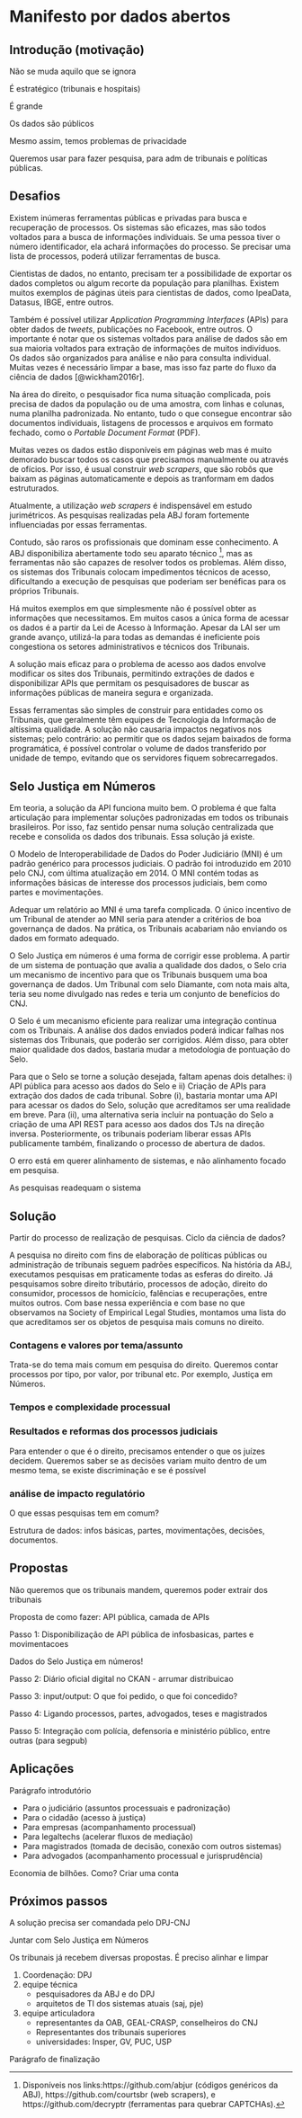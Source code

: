 # Manifesto por dados abertos

## Introdução (motivação)

Não se muda aquilo que se ignora

É estratégico (tribunais e hospitais)

É grande

Os dados são públicos

Mesmo assim, temos problemas de privacidade

Queremos usar para fazer pesquisa, para adm de tribunais e políticas públicas.

<!-- ----------------------------------------------------------------------- -->

## Desafios

Existem inúmeras ferramentas públicas e privadas para busca e recuperação de processos. Os sistemas são eficazes, mas são todos voltados para a busca de informações individuais. Se uma pessoa tiver o número identificador, ela achará informações do processo. Se precisar uma lista de processos, poderá utilizar ferramentas de busca.

Cientistas de dados, no entanto, precisam ter a possibilidade de exportar os dados completos ou algum recorte da população para planilhas. Existem muitos exemplos de páginas úteis para cientistas de dados, como IpeaData, Datasus, IBGE, entre outros.

Também é possível utilizar *Application Programming Interfaces* (APIs) para obter dados de *tweets*, publicações no Facebook, entre outros. O importante é notar que os sistemas voltados para análise de dados são em sua maioria voltados para extração de informações de muitos indivíduos. Os dados são organizados para análise e não para consulta individual. Muitas vezes é necessário limpar a base, mas isso faz parte do fluxo da ciência de dados [@wickham2016r].

Na área do direito, o pesquisador fica numa situação complicada, pois precisa
de dados da população ou de uma amostra, com linhas e colunas, numa planilha padronizada. No entanto, tudo o que consegue encontrar são documentos individuais, listagens de processos e arquivos em formato fechado, como o *Portable Document Format* (PDF).

Muitas vezes os dados estão disponíveis em páginas web mas é muito demorado buscar todos os casos que precisamos manualmente ou através de ofícios. Por isso, é usual construir *web scrapers*, que são robôs que baixam as páginas automaticamente e depois as tranformam em dados estruturados.

Atualmente, a utilização *web scrapers* é indispensável em estudo jurimétricos. As pesquisas realizadas pela ABJ foram fortemente influenciadas por essas ferramentas.

Contudo, são raros os profissionais que dominam esse conhecimento. A ABJ disponibiliza abertamente todo seu aparato técnico ^[Disponíveis nos links:https://github.com/abjur (códigos genéricos da ABJ), https://github.com/courtsbr (web scrapers), e https://github.com/decryptr (ferramentas para quebrar CAPTCHAs).], mas as ferramentas não são capazes de resolver todos os problemas. Além disso, os sistemas dos Tribunais colocam impedimentos técnicos de acesso, dificultando a execução de pesquisas que poderiam ser benéficas para os próprios Tribunais.

Há muitos exemplos em que simplesmente não é possível obter as informações que necessitamos. Em muitos casos a única forma de acessar os dados é a partir da Lei de Acesso à Informação. Apesar da LAI ser um grande avanço, utilizá-la para todas as demandas é ineficiente pois congestiona os setores administrativos e técnicos dos Tribunais.

A solução mais eficaz para o problema de acesso aos dados envolve modificar os sites dos Tribunais, permitindo extrações de dados e disponibilizar APIs que permitam os pesquisadores de buscar as informações públicas de maneira segura e organizada.

Essas ferramentas são simples de construir para entidades como os Tribunais, que geralmente têm equipes de Tecnologia da Informação de altíssima qualidade. A solução não causaria impactos negativos nos sistemas; pelo contrário: ao permitir que os dados sejam baixados de forma programática, é possível controlar o volume de dados transferido por unidade de tempo, evitando que os servidores fiquem sobrecarregados.

## Selo Justiça em Números

Em teoria, a solução da API funciona muito bem. O problema é que falta articulação para implementar soluções padronizadas em todos os tribunais brasileiros. Por isso, faz sentido pensar numa solução centralizada que recebe e consolida os dados dos tribunais. Essa solução já existe. 

O Modelo de Interoperabilidade de Dados do Poder Judiciário (MNI) é um padrão genérico para processos judiciais. O padrão foi introduzido em 2010 pelo CNJ, com última atualização em 2014. O MNI contém todas as informações básicas de interesse dos processos judiciais, bem como partes e movimentações.

Adequar um relatório ao MNI é uma tarefa complicada. O único incentivo de um Tribunal de atender ao MNI seria para atender a critérios de boa governança de dados. Na prática, os Tribunais acabariam não enviando os dados em formato adequado.

O Selo Justiça em números é uma forma de corrigir esse problema. A partir de um sistema de pontuação que avalia a qualidade dos dados, o Selo cria um mecanismo de incentivo para que os Tribunais busquem uma boa governança de dados. Um Tribunal com selo Diamante, com nota mais alta, teria seu nome divulgado nas redes e teria um conjunto de benefícios do CNJ.

O Selo é um mecanismo eficiente para realizar uma integração contínua com os Tribunais. A análise dos dados enviados poderá indicar falhas nos sistemas dos Tribunais, que poderão ser corrigidos. Além disso, para obter maior qualidade dos dados, bastaria mudar a metodologia de pontuação do Selo.

Para que o Selo se torne a solução desejada, faltam apenas dois detalhes: i) API pública para acesso aos dados do Selo e ii) Criação de APIs para extração dos dados de cada tribunal. Sobre (i), bastaria montar uma API para acessar os dados do Selo, solução que acreditamos ser uma realidade em breve. Para (ii), uma alternativa seria incluir na pontuação do Selo a criação de uma API REST para acesso aos dados dos TJs na direção inversa. Posteriormente, os tribunais poderiam liberar essas APIs publicamente também, finalizando o processo de abertura de dados.


O erro está em querer alinhamento de sistemas, e não alinhamento focado em pesquisa.

As pesquisas readequam o sistema

<!-- ----------------------------------------------------------------------- -->

## Solução

Partir do processo de realização de pesquisas. Ciclo da ciência de dados?

A pesquisa no direito com fins de elaboração de políticas públicas ou administração de tribunais seguem padrões específicos. Na história da ABJ, executamos pesquisas em praticamente todas as esferas do direito. Já pesquisamos sobre direito tributário, processos de adoção, direito do consumidor, processos de homicício, falências e recuperações, entre muitos outros. Com base nessa experiência e com base no que observamos na Society of Empirical Legal Studies, montamos uma lista do que acreditamos ser os objetos de pesquisa mais comuns no direito.

### Contagens e valores por tema/assunto

Trata-se do tema mais comum em pesquisa do direito. Queremos contar processos por tipo, por valor, por tribunal etc. Por exemplo, Justiça em Números.

### Tempos e complexidade processual

### Resultados e reformas dos processos judiciais

Para entender o que é o direito, precisamos entender o que os juízes decidem. Queremos saber se as decisões variam muito dentro de um mesmo tema, se existe discriminação e se é possível 

### análise de impacto regulatório

O que essas pesquisas tem em comum?

Estrutura de dados: infos básicas, partes, movimentações, decisões, documentos.

<!-- ----------------------------------------------------------------------- -->

## Propostas

Não queremos que os tribunais mandem, queremos poder extrair dos tribunais

Proposta de como fazer: API pública, camada de APIs

Passo 1: Disponibilização de API pública de infosbasicas, partes e movimentacoes

Dados do Selo Justiça em números!

Passo 2: Diário oficial digital no CKAN
    - arrumar distribuicao

Passo 3: input/output: O que foi pedido, o que foi concedido?

Passo 4: Ligando processos, partes, advogados, teses e magistrados

Passo 5: Integração com polícia, defensoria e ministério público, entre outras (para segpub)

<!-- ----------------------------------------------------------------------- -->

## Aplicações

Parágrafo introdutório

- Para o judiciário (assuntos processuais e padronização)
- Para o cidadão (acesso à justiça)
- Para empresas (acompanhamento processual)
- Para legaltechs (acelerar fluxos de mediação)
- Para magistrados (tomada de decisão, conexão com outros sistemas)
- Para advogados (acompanhamento processual e jurisprudência)

Economia de bilhões. Como? Criar uma conta

<!-- ----------------------------------------------------------------------- -->

## Próximos passos

A solução precisa ser comandada pelo DPJ-CNJ

Juntar com Selo Justiça em Números

Os tribunais já recebem diversas propostas. É preciso alinhar e limpar

1. Coordenação: DPJ
2. equipe técnica
    - pesquisadores da ABJ e do DPJ
    - arquitetos de TI dos sistemas atuais (saj, pje)
3. equipe articuladora
    - representantes da OAB, GEAL-CRASP, conselheiros do CNJ
    - Representantes dos tribunais superiores
    - universidades: Insper, GV, PUC, USP

Parágrafo de finalização

<!-- ----------------------------------------------------------------------- -->
